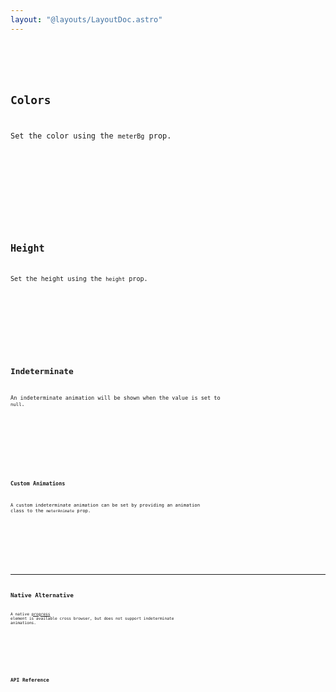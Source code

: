 ```yaml
---
layout: "@layouts/LayoutDoc.astro"
---
```




<Preview client:load>
  <Fragment slot="preview">
    <div className="size-full">
      <Example client:load />
    </div>
  </Fragment>
  <Fragment slot="code">
    <Code code={ExampleRaw} lang="tsx" />
  </Fragment>
</Preview>

## Colors

Set the color using the `meterBg` prop.

<Preview client:load>
  <Fragment slot="preview">
    <ExampleColors client:load />
  </Fragment>
  <Fragment slot="code">
    <Code code={ExampleColorsRaw} lang="tsx" />
  </Fragment>
</Preview>

## Height

Set the height using the `height` prop.

<Preview client:load>
  <Fragment slot="preview">
    <ExampleHeight client:load />
  </Fragment>
  <Fragment slot="code">
    <Code code={ExampleHeightRaw} lang="tsx" />
  </Fragment>
</Preview>

## Indeterminate

An indeterminate animation will be shown when the value is set to `null`.

<Preview client:load>
  <Fragment slot="preview">
    <ExampleIndeterminate client:load />
  </Fragment>
  <Fragment slot="code">
    <Code code={ExampleIndeterminateRaw} lang="tsx" />
  </Fragment>
</Preview>

### Custom Animations

A custom indeterminate animation can be set by providing an animation class to the `meterAnimate` prop.

<Preview client:load>
  <Fragment slot="preview">
    <ExampleCustomAnimation client:load />
  </Fragment>
  <Fragment slot="code">
    <Code code={ExampleCustomAnimationRaw} lang="tsx" />
  </Fragment>
</Preview>

---

## Native Alternative

A native [progress](https://developer.mozilla.org/en-US/docs/Web/HTML/Element/progress) element is available cross browser, but does not support indeterminate animations.

<Preview client:load>
  <Fragment slot="preview">
    <ExampleNative />
  </Fragment>
  <Fragment slot="code">
    <Code code={ExampleNativeRaw} lang="html" />
  </Fragment>
</Preview>

## API Reference

<ApiTable />
